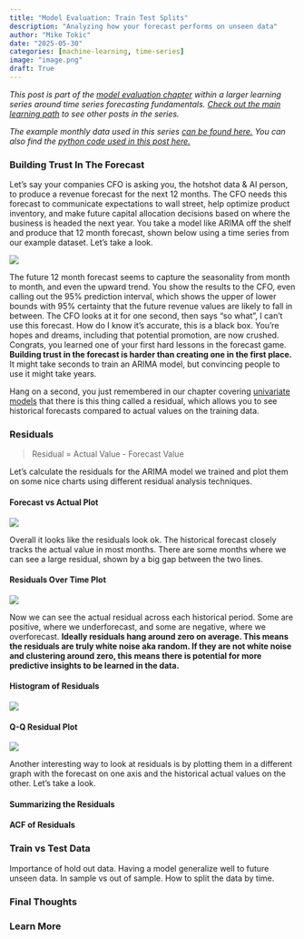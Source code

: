 ```yaml
---
title: "Model Evaluation: Train Test Splits"
description: "Analyzing how your forecast performs on unseen data"
author: "Mike Tokic"
date: "2025-05-30"
categories: [machine-learning, time-series]
image: "image.png"
draft: True
---
```


*This post is part of the [model evaluation chapter](https://mftokic.github.io/posts/2025-05-13-ts-fundamentals-model-evaluation/) within a larger learning series around time series forecasting fundamentals. [Check out the main learning path](https://mftokic.github.io/posts/2024-09-25-ts-fundamentals/) to see other posts in the series.* 

*The example monthly data used in this series [can be found here.](https://github.com/mftokic/mftokic.github.io/blob/main/posts/2024-10-02-ts-fundamentals-whats-a-time-series/example_ts_data.csv) You can also find the [python code used in this post here.](https://github.com/mftokic/mftokic.github.io/blob/main/notebooks/2025-05-30-ts-fundamentals-model-evaluation-train-test-split.ipynb)*

### Building Trust In The Forecast

Let's say your companies CFO is asking you, the hotshot data & AI person, to produce a revenue forecast for the next 12 months. The CFO needs this forecast to communicate expectations to wall street, help optimize product inventory, and make future capital allocation decisions based on where the business is headed the next year. You take a model like ARIMA off the shelf and produce that 12 month forecast, shown below using a time series from our example dataset. Let's take a look. 

![](./chart1.png)

The future 12 month forecast seems to capture the seasonality from month to month, and even the upward trend. You show the results to the CFO, even calling out the 95% prediction interval, which shows the upper of lower bounds with 95% certainty that the future revenue values are likely to fall in between. The CFO looks at it for one second, then says "so what", I can't use this forecast. How do I know it's accurate, this is a black box. You're hopes and dreams, including that potential promotion, are now crushed. Congrats, you learned one of your first hard lessons in the forecast game. **Building trust in the forecast is harder than creating one in the first place.** It might take seconds to train an ARIMA model, but convincing people to use it might take years. 

Hang on a second, you just remembered in our chapter covering [univariate models](https://mftokic.github.io/posts/2025-03-24-ts-fundamentals-univariate-models/) that there is this thing called a residual, which allows you to see historical forecasts compared to actual values on the training data.

### Residuals

> Residual = Actual Value - Forecast Value

Let's calculate the residuals for the ARIMA model we trained and plot them on some nice charts using different residual analysis techniques. 

#### Forecast vs Actual Plot

![](./chart2.png)

Overall it looks like the residuals look ok. The historical forecast closely tracks the actual value in most months. There are some months where we can see a large residual, shown by a big gap between the two lines.

#### Residuals Over Time Plot

![](./chart3.png)

Now we can see the actual residual across each historical period. Some are positive, where we underforecast, and some are negative, where we overforecast. **Ideally residuals hang around zero on average. This means the residuals are truly white noise aka random. If they are not white noise and clustering around zero, this means there is potential for more predictive insights to be learned in the data.**

#### Histogram of Residuals

![](./chart4.png)

#### Q-Q Residual Plot

![](./chart5.png)

Another interesting way to look at residuals is by plotting them in a different graph with the forecast on one axis and the historical actual values on the other. Let's take a look. 

#### Summarizing the Residuals

#### ACF of Residuals

### Train vs Test Data

Importance of hold out data. Having a model generalize well to future unseen data. In sample vs out of sample. How to split the data by time.  

### Final Thoughts

### Learn More